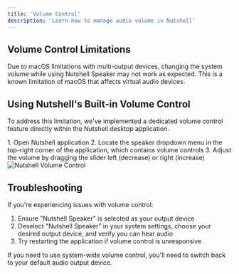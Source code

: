 ```yaml
---
title: 'Volume Control'
description: 'Learn how to manage audio volume in Nutshell'
---
```


## Volume Control Limitations

Due to macOS limitations with multi-output devices, changing the system volume while using <Tooltip tip="When you launch Nutshell, the application creates a virtual audio device called Nutshell Speaker. This device is essential for capturing your meeting audio and enabling real-time transcription.">Nutshell Speaker</Tooltip> may not work as expected. This is a known limitation of macOS that affects virtual audio devices.

## Using Nutshell's Built-in Volume Control

To address this limitation, we've implemented a dedicated volume control feature directly within the Nutshell desktop application.

<Steps>
  1. Open Nutshell application
  2. Locate the speaker dropdown menu in the top-right corner of the application, which contains volume controls
  3. Adjust the volume by dragging the slider left (decrease) or right (increase)
</Steps>

<Frame>
<img src="/images/volume_change.png" alt="Nutshell Volume Control" />
</Frame>

## Troubleshooting

If you're experiencing issues with volume control:

1. Ensure "Nutshell Speaker" is selected as your output device
2. Deselect "Nutshell Speaker" in your system settings, choose your desired output device, and verify you can hear audio
3. Try restarting the application if volume control is unresponsive

<Warning>
  If you need to use system-wide volume control, you'll need to switch back to your default audio output device.
</Warning>